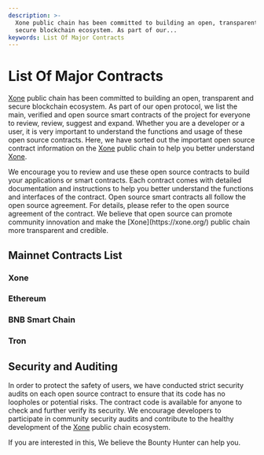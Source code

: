 ```yaml
---
description: >-
  Xone public chain has been committed to building an open, transparent and
  secure blockchain ecosystem. As part of our...
keywords: List Of Major Contracts
---
```


# List Of Major Contracts

[Xone](https://xone.org/) public chain has been committed to building an open, transparent and secure blockchain ecosystem. As part of our open protocol, we list the main, verified and open source smart contracts of the project for everyone to review, review, suggest and expand. Whether you are a developer or a user, it is very important to understand the functions and usage of these open source contracts. Here, we have sorted out the important open source contract information on the [Xone](https://xone.org/) public chain to help you better understand [Xone](https://xone.org/).

<Callout emoji="💡">
  We encourage you to review and use these open source contracts to build your applications or smart contracts. Each contract comes with detailed documentation and instructions to help you better understand the functions and interfaces of the contract. Open source smart contracts all follow the open source agreement. For details, please refer to the open source agreement of the contract. We believe that open source can promote community innovation and make the [Xone](https://xone.org/) public chain more transparent and credible.
</Callout>

## Mainnet Contracts List

### Xone

<XoneList />

### Ethereum

<EthereumList />

### BNB Smart Chain

<BSCList />

### Tron

<TronList />

## Security and Auditing

In order to protect the safety of users, we have conducted strict security audits on each open source contract to ensure that its code has no loopholes or potential risks. The contract code is available for anyone to check and further verify its security. We encourage developers to participate in community security audits and contribute to the healthy development of the [Xone](https://xone.org/) public chain ecosystem.

If you are interested in this, We believe the <Link className='text-primaryHue' isExternal showAnchorIcon href="/study/bug">Bounty Hunter</Link> can help you.





